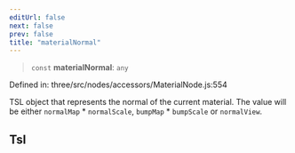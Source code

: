 ```yaml
---
editUrl: false
next: false
prev: false
title: "materialNormal"
---
```


> `const` **materialNormal**: `any`

Defined in: three/src/nodes/accessors/MaterialNode.js:554

TSL object that represents the normal of the current material.
The value will be either `normalMap` * `normalScale`, `bumpMap` * `bumpScale` or `normalView`.

## Tsl
